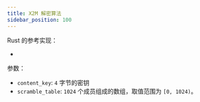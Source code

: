 ```yaml
---
title: X2M 解密算法
sidebar_position: 100
---
```



Rust 的参考实现：

- <CodeRef at="52d5398" file="src/ximalaya/xmly.rs" />

参数：

- `content_key`: `4` 字节的密钥
- `scramble_table`: `1024` 个成员组成的数组，取值范围为 `[0, 1024)`。

<PseudoCode />
